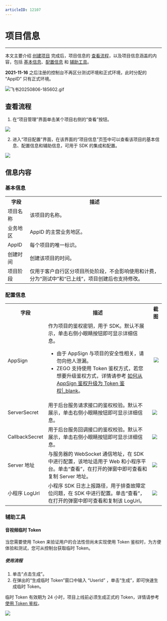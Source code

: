 ```yaml
---
articleID: 12107
---
```

# 项目信息

- - -

本文主要介绍 [创建项目](/console/create-project) 完成后，项目信息的 [查看流程](console/guide-doc2#1)，以及项目信息涵盖的内容，包括 [基本信息](console/guide-doc2#2_1)、[配置信息](console/guide-doc2#2_2) 和 [辅助工具](console/guide-doc2#2_3)。

<Warning title="注意">


**2021-11-16** 之后注册的控制台不再区分测试环境和正式环境，此时分配的 “AppID” 只有正式环境。

</Warning>

<Frame width="auto" height="auto" caption="image description text">
  <img src="https://media-resource.spreading.io/docuo/workspace741/896bc39e2e65b82d5670b01b7c131c30/f4d7ee5447.gif" alt="飞书20250806-185602.gif"/>
</Frame>

## 查看流程

1. 在“项目管理”界面单击某个项目右侧的“查看”按钮。
<Frame width="512" height="auto" caption=""><img src="https://storage.zego.im/sdk-doc/Pics/Consle/1031.png" /></Frame>

2. 进入“项目配置”界面，在该界面的“项目信息”页签中可以查看该项目的基本信息、配置信息和辅助信息，可用于 SDK 的集成和配置。
<Frame width="512" height="auto" caption=""><img src="https://storage.zego.im/sdk-doc/Pics/Consle/1026.png" /></Frame>

## 信息内容

### 基本信息


<table>

<tbody><tr>
<th>字段</th>
<th>描述</th>
</tr>
<tr>
<td>项目名称</td>
<td>该项目的名称。</td>
</tr>
<tr>
<td>业务地区</td>
<td>AppID 的主营业务地区。</td>
</tr>
<tr>
<td>AppID</td>
<td>每个项目的唯一标识。</td>
</tr>
<tr>
<td>创建时间</td>
<td>创建该项目的时间。</td>
</tr>
<tr>
<td>项目阶段</td>
<td>仅用于客户自行区分项目所处阶段，不会影响使用和计费，分为“测试中”和“已上线”，项目创建后也支持修改。</td>
</tr>
</tbody></table>

### 配置信息

<table>

<tbody><tr>
<th>字段</th>
<th>描述</th>
<th>截图</th>
</tr>
<tr>
<td>AppSign</td>
<td>
作为项目的鉴权密钥，用于 SDK。默认不展示，单击右侧小眼睛按钮即可显示详细信息。

<Warning title="注意">


- 由于 AppSign 与项目的安全性相关，请勿向他人泄漏。
- ZEGO 支持使用 Token 鉴权方式，若您想要升级鉴权方式，详情请参考 [如何从 AppSign 鉴权升级为 Token 鉴权|_blank](https://doc-zh.zego.im/faq/token_upgrade?product=ExpressVideo&amp;platform=ios)。

</Warning>

</td>
<td>
&nbsp;<Frame width="512" height="auto" caption=""><img src="https://storage.zego.im/sdk-doc/Pics/Consle/1027.png" /></Frame>
</td>
</tr>
<tr>
<td>ServerSecret</td>
<td>用于后台服务请求接口的鉴权校验。默认不展示，单击右侧小眼睛按钮即可显示详细信息。</td>
<td><Frame width="512" height="auto" caption=""><img src="https://storage.zego.im/sdk-doc/Pics/Consle/1028.png" /></Frame></td>
</tr>
<tr>
<td>CallbackSecret</td>
<td>用于后台服务回调接口的鉴权校验。默认不展示，单击右侧小眼睛按钮即可显示详细信息。</td>
<td><Frame width="512" height="auto" caption=""><img src="https://storage.zego.im/sdk-doc/Pics/Consle/1032.png" /></Frame></td>
</tr>
<tr>
<td>Server 地址</td>
<td>与服务器的 WebSocket 通信地址，在 SDK 中进行配置，该地址适用于 Web 和小程序平台。单击“查看”，在打开的弹窗中即可查看和复制 Server 地址。</td>
<td><Frame width="512" height="auto" caption=""><img src="https://storage.zego.im/sdk-doc/Pics/Consle/1029.png" /></Frame></td>
</tr>
<tr>
<td>小程序 LogUrl</td>
<td>小程序 SDK 日志上报路径，用于排查故障定位问题，在 SDK 中进行配置。单击“查看”，在打开的弹窗中即可查看和复制该 LogUrl。</td>
<td><Frame width="512" height="auto" caption=""><img src="https://storage.zego.im/sdk-doc/Pics/Consle/1030.png" /></Frame></td>
</tr>
</tbody></table>


### 辅助工具

#### 音视频临时 Token

当您需要使用 Token 来验证用户的合法性但尚未实现使用 Token 鉴权时，为方便体验和测试，您可从控制台获取临时 Token。

##### 使用流程

1. 单击“点击生成”。
2. 在弹出的“生成临时 Token”窗口中输入 “UserId” ，单击“生成”，即可快速生成临时 Token。

<Warning title="注意">


临时 Token 有效期为 24 小时，项目上线前必须生成正式的 Token，详情请参考 [使用 Token 鉴权](/real-time-video-android-java/communication-capability/general-reference)。

</Warning>



<Frame width="512" height="auto" caption=""><img src="https://storage.zego.im/sdk-doc/Pics/Consle/1025.png" /></Frame>
